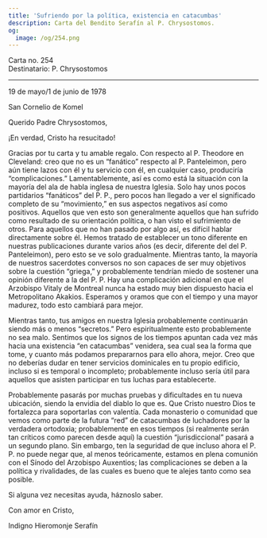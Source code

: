```yaml
---
title: 'Sufriendo por la política, existencia en catacumbas'
description: Carta del Bendito Serafín al P. Chrysostomos.
og:
  image: /og/254.png
---
```


<div style={{textAlign:'right', fontFamily:'monospace'}}>Carta no. 254</div>
<div style={{textAlign:'left', fontFamily:'monospace'}}>Destinatario: P. Chrysostomos</div>

---

19 de mayo/1 de junio de 1978

San Cornelio de Komel

Querido Padre Chrysostomos,

¡En verdad, Cristo ha resucitado!

Gracias por tu carta y tu amable regalo. Con respecto al P. Theodore en Cleveland: creo que no es un “fanático” respecto al P. Panteleimon, pero aún tiene lazos con él y tu servicio con él, en cualquier caso, produciría “complicaciones.” Lamentablemente, así es como está la situación con la mayoría del ala de habla inglesa de nuestra Iglesia. Solo hay unos pocos partidarios “fanáticos” del P. P., pero pocos han llegado a ver el significado completo de su “movimiento,” en sus aspectos negativos así como positivos. Aquellos que ven esto son generalmente aquellos que han sufrido como resultado de su orientación política, o han visto el sufrimiento de otros. Para aquellos que no han pasado por algo así, es difícil hablar directamente sobre él. Hemos tratado de establecer un tono diferente en nuestras publicaciones durante varios años (es decir, diferente del del P. Panteleimon), pero esto se ve solo gradualmente. Mientras tanto, la mayoría de nuestros sacerdotes conversos no son capaces de ser muy objetivos sobre la cuestión “griega,” y probablemente tendrían miedo de sostener una opinión diferente a la del P. P. Hay una complicación adicional en que el Arzobispo Vitaly de Montreal nunca ha estado muy bien dispuesto hacia el Metropolitano Akakios. Esperamos y oramos que con el tiempo y una mayor madurez, todo esto cambiará para mejor.

Mientras tanto, tus amigos en nuestra Iglesia probablemente continuarán siendo más o menos “secretos.” Pero espiritualmente esto probablemente no sea malo. Sentimos que los signos de los tiempos apuntan cada vez más hacia una existencia “en catacumbas” venidera, sea cual sea la forma que tome, y cuanto más podamos prepararnos para ello ahora, mejor. Creo que no deberías dudar en tener servicios dominicales en tu propio edificio, incluso si es temporal o incompleto; probablemente incluso sería útil para aquellos que asisten participar en tus luchas para establecerte.

Probablemente pasarás por muchas pruebas y dificultades en tu nueva ubicación, siendo la envidia del diablo lo que es. Que Cristo nuestro Dios te fortalezca para soportarlas con valentía. Cada monasterio o comunidad que vemos como parte de la futura “red” de catacumbas de luchadores por la verdadera ortodoxia; probablemente en esos tiempos (si realmente serán tan críticos como parecen desde aquí) la cuestión “jurisdiccional” pasará a un segundo plano. Sin embargo, ten la seguridad de que incluso ahora el P. P. no puede negar que, al menos teóricamente, estamos en plena comunión con el Sínodo del Arzobispo Auxentios; las complicaciones se deben a la política y rivalidades, de las cuales es bueno que te alejes tanto como sea posible.

Si alguna vez necesitas ayuda, háznoslo saber.

Con amor en Cristo,

Indigno Hieromonje Serafín